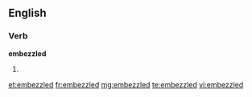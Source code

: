 ==English==

===Verb===
'''embezzled'''

# {{past of|[[embezzle]]}}

[[et:embezzled]]
[[fr:embezzled]]
[[mg:embezzled]]
[[te:embezzled]]
[[vi:embezzled]]